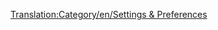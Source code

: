 [[Translation:Category/en/Settings & Preferences]]

{{en/Bilingual box| Es
| Las páginas que tienen información sobre la configuración y las preferencias figuran en esta lista. Vea también [[es/Manual/Ejecutar scripts de inicio|Ejecutar scripts de inicio]]
| ''Pages that have information about settings and preferences are listed here. See also [[en/Manual/Running Startup Scripts]]''}}